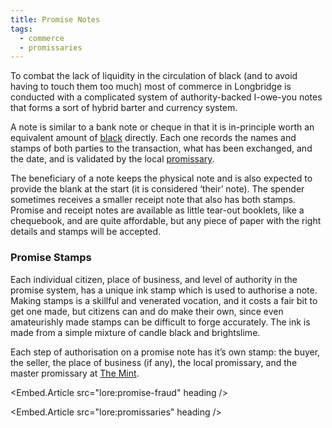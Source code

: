 ```yaml
---
title: Promise Notes
tags:
  - commerce
  - promissaries
---
```

To combat the lack of liquidity in the circulation of black (and to avoid
having to touch them too much) most of commerce in Longbridge is conducted with
a complicated system of authority-backed I-owe-you notes that forms a sort of
hybrid barter and currency system.

A note is similar to a bank note or cheque in that it is in-principle worth an
equivalent amount of [black](lore:black) directly. Each one records the names
and stamps of both parties to the transaction, what has been exchanged, and the
date, and is validated by the local [promissary](lore:promissaries).

The beneficiary of a note keeps the physical note and is also expected to
provide the blank at the start (it is considered ‘their’ note). The spender
sometimes receives a smaller receipt note that also has both stamps. Promise
and receipt notes are available as little tear-out booklets, like a chequebook,
and are quite affordable, but any piece of paper with the right details and
stamps will be accepted.

### Promise Stamps

Each individual citizen, place of business, and level of authority in the
promise system, has a unique ink stamp which is used to authorise a note.
Making stamps is a skillful and venerated vocation, and it costs a fair bit to
get one made, but citizens can and do make their own, since even amateurishly
made stamps can be difficult to forge accurately. The ink is made from a simple
mixture of candle black and brightslime.

Each step of authorisation on a promise note has it’s own stamp: the buyer, the
seller, the place of business (if any), the local promissary, and the master
promissary at [The Mint](lore:the-mint).

<Embed.Article src="lore:promise-fraud" heading />

<Embed.Article src="lore:promissaries" heading />
